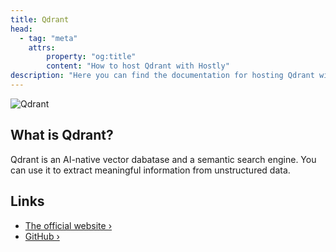 ```yaml
---
title: Qdrant
head:
  - tag: "meta"
    attrs:
        property: "og:title"
        content: "How to host Qdrant with Hostly"
description: "Here you can find the documentation for hosting Qdrant with Hostly."
---
```



<Badge text="One-click setup." variant="note" size="large" />

![Qdrant](../../../assets/images/services/qdrant.svg)

## What is Qdrant?

Qdrant is an AI-native vector dabatase and a semantic search engine. You can use it to extract meaningful information from unstructured data.


## Links

- [The official website ›](https://qdrant.tech/?utm_source=hostly.khulnasoft.com)
- [GitHub ›](https://github.com/qdrant/qdrant?utm_source=hostly.khulnasoft.com)

